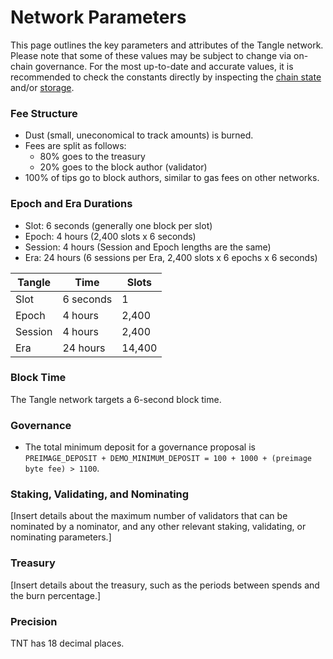 # Network Parameters

This page outlines the key parameters and attributes of the Tangle network. Please note that some of these values may be subject to change via on-chain governance. For the most up-to-date and accurate values, it is recommended to check the constants directly by inspecting the [chain state](https://polkadot.js.org/apps/#/chainstate/constants) and/or [storage](https://polkadot.js.org/apps/#/chainstate).

### Fee Structure

- Dust (small, uneconomical to track amounts) is burned.
- Fees are split as follows:
  - 80% goes to the treasury
  - 20% goes to the block author (validator)
- 100% of tips go to block authors, similar to gas fees on other networks.

### Epoch and Era Durations

- Slot: 6 seconds (generally one block per slot)
- Epoch: 4 hours (2,400 slots x 6 seconds)
- Session: 4 hours (Session and Epoch lengths are the same)
- Era: 24 hours (6 sessions per Era, 2,400 slots x 6 epochs x 6 seconds)

| Tangle  | Time      | Slots  |
| ------- | --------- | ------ |
| Slot    | 6 seconds | 1      |
| Epoch   | 4 hours   | 2,400  |
| Session | 4 hours   | 2,400  |
| Era     | 24 hours  | 14,400 |

### Block Time

The Tangle network targets a 6-second block time.

### Governance

- The total minimum deposit for a governance proposal is `PREIMAGE_DEPOSIT + DEMO_MINIMUM_DEPOSIT = 100 + 1000 + (preimage byte fee) > 1100`.

### Staking, Validating, and Nominating

[Insert details about the maximum number of validators that can be nominated by a nominator, and any other relevant staking, validating, or nominating parameters.]

### Treasury

[Insert details about the treasury, such as the periods between spends and the burn percentage.]

### Precision

TNT has 18 decimal places.
